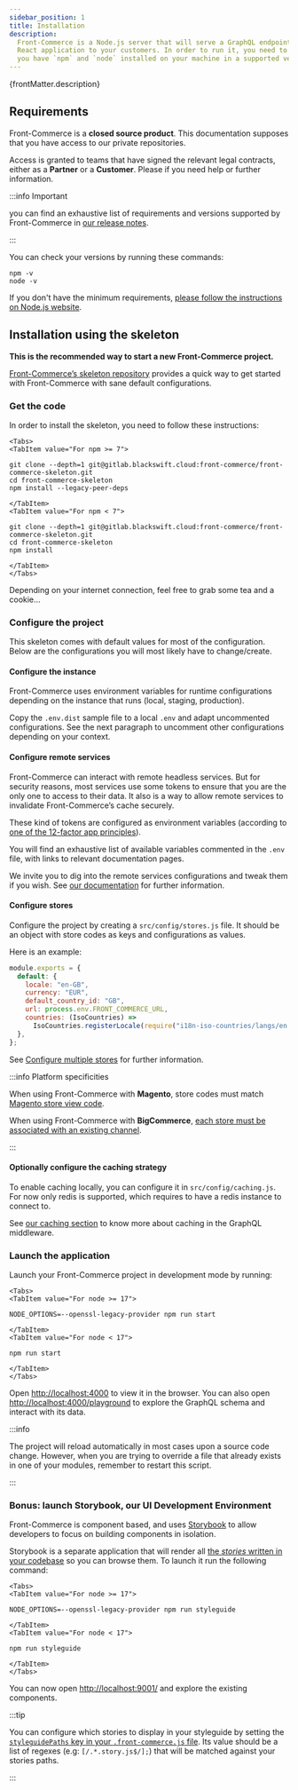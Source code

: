 ```yaml
---
sidebar_position: 1
title: Installation
description:
  Front-Commerce is a Node.js server that will serve a GraphQL endpoint and a
  React application to your customers. In order to run it, you need to make sure
  you have `npm` and `node` installed on your machine in a supported version.
---
```


<p>{frontMatter.description}</p>


## Requirements

Front-Commerce is a **closed source product**. This documentation supposes that
you have access to our private repositories.

Access is granted to teams that have signed the relevant legal contracts, either
as a **Partner** or a **Customer**. Please <ContactLink /> if you need help or
further information.

:::info Important

you can find an exhaustive list of requirements and versions supported by
Front-Commerce in [our release notes](/docs/2.x/appendices/release-notes).

:::

You can check your versions by running these commands:

```shell
npm -v
node -v
```

If you don't have the minimum requirements,
[please follow the instructions on Node.js website](https://nodejs.org/).

## Installation using the skeleton

**This is the recommended way to start a new Front-Commerce project.**

[Front-Commerce’s skeleton repository](https://gitlab.blackswift.cloud/front-commerce/front-commerce-skeleton)
provides a quick way to get started with Front-Commerce with sane default
configurations.

### Get the code

In order to install the skeleton, you need to follow these instructions:

```mdx-code-block
<Tabs>
<TabItem value="For npm >= 7">
```

```shell
git clone --depth=1 git@gitlab.blackswift.cloud:front-commerce/front-commerce-skeleton.git
cd front-commerce-skeleton
npm install --legacy-peer-deps
```

```mdx-code-block
</TabItem>
<TabItem value="For npm < 7">
```

```shell
git clone --depth=1 git@gitlab.blackswift.cloud:front-commerce/front-commerce-skeleton.git
cd front-commerce-skeleton
npm install
```

```mdx-code-block
</TabItem>
</Tabs>
```

Depending on your internet connection, feel free to grab some tea and a cookie…

### Configure the project

This skeleton comes with default values for most of the configuration. Below are
the configurations you will most likely have to change/create.

#### Configure the instance

Front-Commerce uses environment variables for runtime configurations depending
on the instance that runs (local, staging, production).

Copy the `.env.dist` sample file to a local `.env` and adapt uncommented
configurations. See the next paragraph to uncomment other configurations
depending on your context.

#### Configure remote services

Front-Commerce can interact with remote headless services. But for security
reasons, most services use some tokens to ensure that you are the only one to
access to their data. It also is a way to allow remote services to invalidate
Front-Commerce’s cache securely.

These kind of tokens are configured as environment variables (according to
[one of the 12-factor app principles](https://12factor.net/config)).

You will find an exhaustive list of available variables commented in the `.env`
file, with links to relevant documentation pages.

We invite you to dig into the remote services configurations and tweak them if
you wish. See
[our documentation](/docs/2.x/reference/environment-variables#remote-services-configuration)
for further information.

#### Configure stores

Configure the project by creating a `src/config/stores.js` file. It should be an
object with store codes as keys and configurations as values.

Here is an example:

```js
module.exports = {
  default: {
    locale: "en-GB",
    currency: "EUR",
    default_country_id: "GB",
    url: process.env.FRONT_COMMERCE_URL,
    countries: (IsoCountries) =>
      IsoCountries.registerLocale(require("i18n-iso-countries/langs/en.json")),
  },
};
```

See [Configure multiple stores](/docs/2.x/advanced/production-ready/multistore)
for further information.

:::info Platform specificities

<Tabs>
<TabItem value="Magento">

When using Front-Commerce with **Magento**, store codes must match
[Magento store view code](https://docs.magento.com/m2/ee/user_guide/stores/stores-all-create-view.html).

</TabItem>
<TabItem value="BigCommerce">

When using Front-Commerce with **BigCommerce**,
[each store must be associated with an existing channel](/docs/2.x/bigcommerce/installation#associate-each-store-with-a-channel).

</TabItem>
</Tabs>

:::

#### Optionally configure the caching strategy

To enable caching locally, you can configure it in `src/config/caching.js`. For
now only redis is supported, which requires to have a redis instance to connect
to.

See
[our caching section](/docs/2.x/advanced/graphql/dataloaders-and-cache-invalidation)
to know more about caching in the GraphQL middleware.

### Launch the application

Launch your Front-Commerce project in development mode by running:

```mdx-code-block
<Tabs>
<TabItem value="For node >= 17">
```

```shell
NODE_OPTIONS=--openssl-legacy-provider npm run start
```

```mdx-code-block
</TabItem>
<TabItem value="For node < 17">
```

```shell
npm run start
```

```mdx-code-block
</TabItem>
</Tabs>
```

Open [http://localhost:4000](http://localhost:4000) to view it in the browser.
You can also open
[http://localhost:4000/playground](http://localhost:4000/playground) to explore
the GraphQL schema and interact with its data.

:::info

The project will reload automatically in most cases upon a source code change.
However, when you are trying to override a file that already exists in one of
your modules, remember to restart this script.

:::

### Bonus: launch Storybook, our UI Development Environment

Front-Commerce is component based, and uses
[Storybook](https://storybook.js.org/) to allow developers to focus on building
components in isolation.

Storybook is a separate application that will render all
[the _stories_ written in your codebase](https://storybook.js.org/basics/writing-stories/)
so you can browse them. To launch it run the following command:

```mdx-code-block
<Tabs>
<TabItem value="For node >= 17">
```

```shell
NODE_OPTIONS=--openssl-legacy-provider npm run styleguide
```

```mdx-code-block
</TabItem>
<TabItem value="For node < 17">
```

```shell
npm run styleguide
```

```mdx-code-block
</TabItem>
</Tabs>
```

You can now open [http://localhost:9001/](http://localhost:9001/) and explore
the existing components.

:::tip

You can configure which stories to display in your styleguide by setting the
[`styleguidePaths` key in your `.front-commerce.js` file](/docs/2.x/reference/front-commerce-js#styleguidepaths).
Its value should be a list of regexes (e.g: `[/.*.story.js$/];`) that will be
matched against your stories paths.

:::
